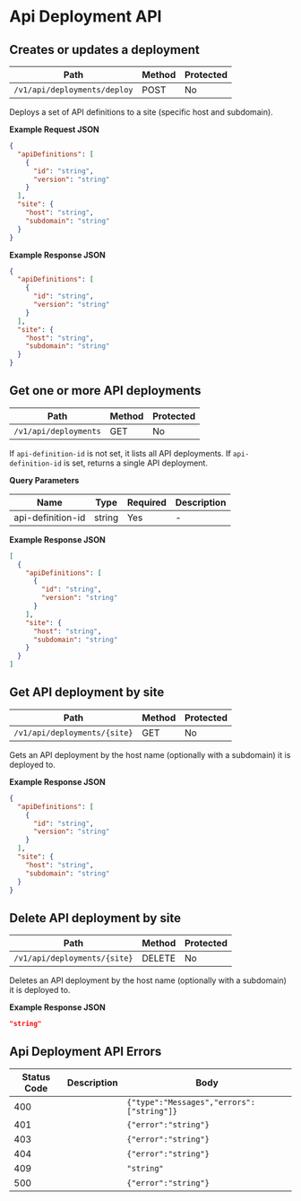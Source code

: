 # Api Deployment API

## Creates or updates a deployment

| Path                         | Method | Protected |
| ---------------------------- | ------ | --------- |
| `/v1/api/deployments/deploy` | POST   | No        |

Deploys a set of API definitions to a site (specific host and subdomain).

**Example Request JSON**

```json copy
{
  "apiDefinitions": [
    {
      "id": "string",
      "version": "string"
    }
  ],
  "site": {
    "host": "string",
    "subdomain": "string"
  }
}
```

**Example Response JSON**

```json copy
{
  "apiDefinitions": [
    {
      "id": "string",
      "version": "string"
    }
  ],
  "site": {
    "host": "string",
    "subdomain": "string"
  }
}
```

## Get one or more API deployments

| Path                  | Method | Protected |
| --------------------- | ------ | --------- |
| `/v1/api/deployments` | GET    | No        |

If `api-definition-id` is not set, it lists all API deployments.
If `api-definition-id` is set, returns a single API deployment.

**Query Parameters**

| Name              | Type   | Required | Description |
| ----------------- | ------ | -------- | ----------- |
| api-definition-id | string | Yes      | -           |

**Example Response JSON**

```json copy
[
  {
    "apiDefinitions": [
      {
        "id": "string",
        "version": "string"
      }
    ],
    "site": {
      "host": "string",
      "subdomain": "string"
    }
  }
]
```

## Get API deployment by site

| Path                         | Method | Protected |
| ---------------------------- | ------ | --------- |
| `/v1/api/deployments/{site}` | GET    | No        |

Gets an API deployment by the host name (optionally with a subdomain) it is deployed to.

**Example Response JSON**

```json copy
{
  "apiDefinitions": [
    {
      "id": "string",
      "version": "string"
    }
  ],
  "site": {
    "host": "string",
    "subdomain": "string"
  }
}
```

## Delete API deployment by site

| Path                         | Method | Protected |
| ---------------------------- | ------ | --------- |
| `/v1/api/deployments/{site}` | DELETE | No        |

Deletes an API deployment by the host name (optionally with a subdomain) it is deployed to.

**Example Response JSON**

```json copy
"string"
```

## Api Deployment API Errors

| Status Code | Description | Body                                      |
| ----------- | ----------- | ----------------------------------------- |
| 400         |             | `{"type":"Messages","errors":["string"]}` |
| 401         |             | `{"error":"string"}`                      |
| 403         |             | `{"error":"string"}`                      |
| 404         |             | `{"error":"string"}`                      |
| 409         |             | `"string"`                                |
| 500         |             | `{"error":"string"}`                      |
